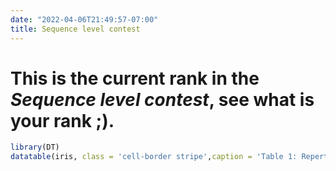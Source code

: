 ```yaml
---
date: "2022-04-06T21:49:57-07:00"
title: Sequence level contest
---
```




# This is the current rank in the *Sequence level contest*, see what is your rank ;).



```r
library(DT)
datatable(iris, class = 'cell-border stripe',caption = 'Table 1: Repertoire leaderboard.',)
```
